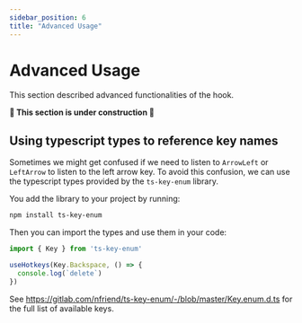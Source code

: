 ```yaml
---
sidebar_position: 6
title: "Advanced Usage"
---
```


# Advanced Usage

This section described advanced functionalities of the hook.

**🚧 This section is under construction 🚧**

## Using typescript types to reference key names
Sometimes we might get confused if we need to listen to `ArrowLeft` or `LeftArrow` to listen to the left arrow key.
To avoid this confusion, we can use the typescript types provided by the `ts-key-enum` library.

You add the library to your project by running:

```bash
npm install ts-key-enum
```

Then you can import the types and use them in your code:

```ts
import { Key } from 'ts-key-enum'

useHotkeys(Key.Backspace, () => {
  console.log(`delete`)
})
```

See https://gitlab.com/nfriend/ts-key-enum/-/blob/master/Key.enum.d.ts for the full list of available keys.
